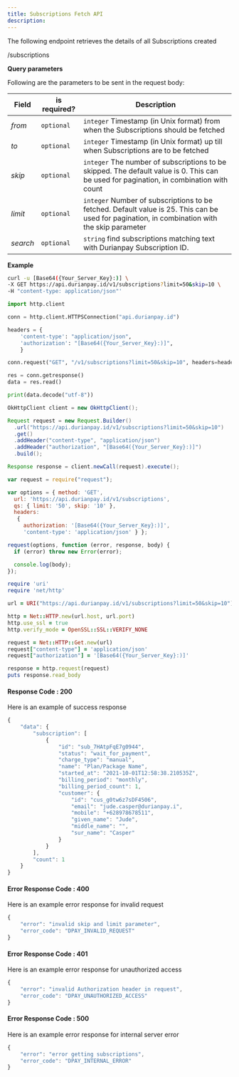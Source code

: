 ```yaml
---
title: Subscriptions Fetch API
description: 
---
```


<div class = 'right-component'></div>

<div class = 'left-side'>


The following endpoint retrieves the details of all Subscriptions created

<url get = ''><div class = 'ib'>/subscriptions</div></url>

</div>

<div class = 'full-side'>

<div class = 'left-side'>

**Query parameters**

Following are the parameters to be sent in the request body:

| Field |	is required? |	Description |
| ------- | --------------- | ------------- |
| _from_ |	`optional` |	`integer` Timestamp (in Unix format) from when the Subscriptions should be fetched |
| _to_ |	`optional`  |	`integer` Timestamp (in Unix format) up till when Subscriptions are to be fetched |
| _skip_ |	`optional` |	`integer` The number of subscriptions to be skipped. The default value is 0. This can be used for pagination, in combination with count |
| _limit_ |	`optional` |	`integer` Number of subscriptions to be fetched. Default value is 25. This can be used for pagination, in combination with the skip parameter |
| _search_ | `optional` |	`string` find subscriptions matching text with Durianpay Subscription ID. |

</div>

<div class = 'right-code'>

**Example**

<MultiCodeBlock>

```bash
curl -u [Base64({Your_Server_Key}:)] \
-X GET https://api.durianpay.id/v1/subscriptions?limit=50&skip=10 \
-H "content-type: application/json"'
```

```python
import http.client

conn = http.client.HTTPSConnection("api.durianpay.id")

headers = {
    'content-type': "application/json",
    'authorization': "[Base64({Your_Server_Key}:)]",
    }

conn.request("GET", "/v1/subscriptions?limit=50&skip=10", headers=headers)

res = conn.getresponse()
data = res.read()

print(data.decode("utf-8"))
```

```java
OkHttpClient client = new OkHttpClient();

Request request = new Request.Builder()
  .url("https://api.durianpay.id/v1/subscriptions?limit=50&skip=10")
  .get()
  .addHeader("content-type", "application/json")
  .addHeader("authorization", "[Base64({Your_Server_Key}:)]")
  .build();

Response response = client.newCall(request).execute();
```

```js
var request = require("request");

var options = { method: 'GET',
  url: 'https://api.durianpay.id/v1/subscriptions',
  qs: { limit: '50', skip: '10' },
  headers: 
   { 
     authorization: '[Base64({Your_Server_Key}:)]',
     'content-type': 'application/json' } };

request(options, function (error, response, body) {
  if (error) throw new Error(error);

  console.log(body);
});
```

```ruby
require 'uri'
require 'net/http'

url = URI("https://api.durianpay.id/v1/subscriptions?limit=50&skip=10")

http = Net::HTTP.new(url.host, url.port)
http.use_ssl = true
http.verify_mode = OpenSSL::SSL::VERIFY_NONE

request = Net::HTTP::Get.new(url)
request["content-type"] = 'application/json'
request["authorization"] = '[Base64({Your_Server_Key}:)]'

response = http.request(request)
puts response.read_body
```

</MultiCodeBlock>

</div>

</div>

<div class = 'right-code ml-60'>

#### Response Code : 200 
Here is an example of success response

```js
{
    "data": {
        "subscription": [
            {
                "id": "sub_7HAtpFqE7g0944",
                "status": "wait_for_payment",
                "charge_type": "manual",
                "name": "Plan/Package Name",
                "started_at": "2021-10-01T12:58:38.210535Z",
                "billing_period": "monthly",
                "billing_period_count": 1,
                "customer": {
                    "id": "cus_g0tw6z7sDF4506",
                    "email": "jude.casper@durianpay.i",
                    "mobile": "+628978678511",
                    "given_name": "Jude",
                    "middle_name": "",
                    "sur_name": "Casper"
                }
            }
        ],
        "count": 1
    }
}
```

#### Error Response Code : 400
Here is an example error response for invalid request

```js
{
    "error": "invalid skip and limit parameter",
    "error_code": "DPAY_INVALID_REQUEST"
}
```

#### Error Response Code : 401
Here is an example error response for unauthorized access

```js
{
    "error": "invalid Authorization header in request",
    "error_code": "DPAY_UNAUTHORIZED_ACCESS"
}
```

#### Error Response Code : 500
Here is an example error response for internal server error

```js
{
    "error": "error getting subscriptions",
    "error_code": "DPAY_INTERNAL_ERROR"
}
```

</div>
